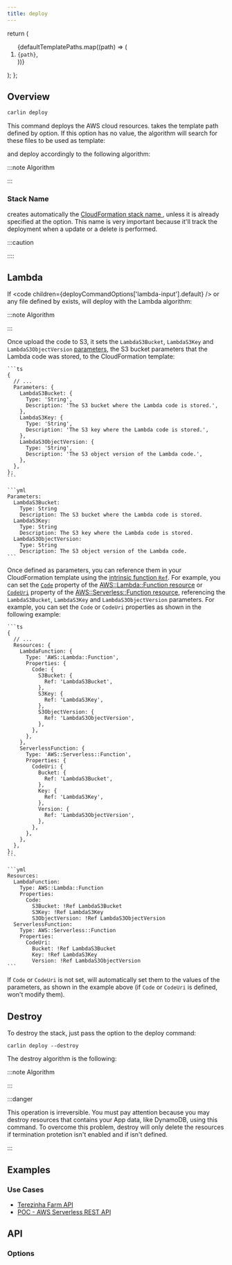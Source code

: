 ```yaml
---
title: deploy
---
```





  return (
    <ol>
      {defaultTemplatePaths.map((path) => (
        <li key={path}>
          <code>{path}</code>,
        </li>
      ))}
    </ol>
  );
};

## Overview

```bash
carlin deploy
```

This command deploys the AWS cloud resources. <Carlin /> takes the template path defined by <OptionAliasesInline options={deployCommandOptions} option="template-path" to="/docs/carlin/commands/deploy#options" /> option. If this option has no value, the algorithm will search for these files to be used as template:

<DefaultTemplatePaths />

and deploy accordingly to the following algorithm:

:::note Algorithm

<Algorithm algorithm={deployComment} />

:::

### Stack Name

<Carlin /> creates automatically the <a href="https://docs.aws.amazon.com/AWSCloudFormation/latest/UserGuide/cfn-using-console-create-stack-parameters.html">
  CloudFormation stack name
</a>, unless it is already specified at the <OptionAliasesInline
  options={deployCommandOptions}
  option="stack-name"
  to="/docs/carlin/commands/deploy#options"
/> option. This name is very important because it'll track the deployment when a
update or a delete is performed.

:::caution

<InnerHTML html={stackNameWarningComment} />

::::

<InnerHTML html={stackNameComment} />

## Lambda

If <code children={deployCommandOptions['lambda-input'].default} /> or any file defined by <OptionAliasesInline options={deployCommandOptions} option="lambda-input" to="/docs/carlin/commands/deploy#options" /> exists, <Carlin /> will deploy with the Lambda algorithm:

:::note Algorithm

<Algorithm algorithm={deployLambdaCodeComment} />

:::

Once <Carlin /> upload the code to S3, it sets the `LambdaS3Bucket`, `LambdaS3Key` and `LambdaS3ObjectVersion` [parameters](https://docs.aws.amazon.com/AWSCloudFormation/latest/UserGuide/parameters-section-structure.html), the S3 bucket parameters that the Lambda code was stored, to the CloudFormation template:

<Tabs groupId="cfnTemplate">
  <TabItem value="ts" label="TypeScript" default>

    ```ts
    {
      // ...
      Parameters: {
        LambdaS3Bucket: {
          Type: 'String',
          Description: 'The S3 bucket where the Lambda code is stored.',
        },
        LambdaS3Key: {
          Type: 'String',
          Description: 'The S3 key where the Lambda code is stored.',
        },
        LambdaS3ObjectVersion: {
          Type: 'String',
          Description: 'The S3 object version of the Lambda code.',
        },
      },
    };
    ```

  </TabItem>

  <TabItem value="yaml" label="Yaml">
    
    ```yml
    Parameters:
      LambdaS3Bucket:
        Type: String
        Description: The S3 bucket where the Lambda code is stored.
      LambdaS3Key:
        Type: String
        Description: The S3 key where the Lambda code is stored.
      LambdaS3ObjectVersion:
        Type: String
        Description: The S3 object version of the Lambda code. 
    ```
    
  </TabItem>
</Tabs>

Once defined as parameters, you can reference them in your CloudFormation template using the [intrinsic function `Ref`](https://docs.aws.amazon.com/AWSCloudFormation/latest/UserGuide/intrinsic-function-reference-ref.html). For example, you can set the [`Code`](https://docs.aws.amazon.com/AWSCloudFormation/latest/UserGuide/aws-properties-lambda-function-code.html)
property of the [AWS::Lambda::Function resource](https://docs.aws.amazon.com/AWSCloudFormation/latest/UserGuide/aws-resource-lambda-function.html)
or [`CodeUri`](https://docs.aws.amazon.com/serverless-application-model/latest/developerguide/sam-property-function-functioncode.html) property
of the [AWS::Serverless::Function resource](https://docs.aws.amazon.com/serverless-application-model/latest/developerguide/sam-resource-function.html), referencing the `LambdaS3Bucket`, `LambdaS3Key` and `LambdaS3ObjectVersion` parameters. For example, you can set the `Code` or `CodeUri` properties as shown in the following example:

<Tabs groupId="cfnTemplate">
  <TabItem value="ts" label="TypeScript" default>

    ```ts
    {
      // ...
      Resources: {
        LambdaFunction: {
          Type: 'AWS::Lambda::Function',
          Properties: {
            Code: {
              S3Bucket: {
                Ref: 'LambdaS3Bucket',
              },
              S3Key: {
                Ref: 'LambdaS3Key',
              },
              S3ObjectVersion: {
                Ref: 'LambdaS3ObjectVersion',
              },
            },
          },
        },
        ServerlessFunction: {
          Type: 'AWS::Serverless::Function',
          Properties: {
            CodeUri: {
              Bucket: {
                Ref: 'LambdaS3Bucket',
              },
              Key: {
                Ref: 'LambdaS3Key',
              },
              Version: {
                Ref: 'LambdaS3ObjectVersion',
              },
            },
          },
        },
      },
    };
    ```

  </TabItem>

  <TabItem value="yaml" label="Yaml">

    ```yml
    Resources:
      LambdaFunction:
        Type: AWS::Lambda::Function
        Properties:
          Code:
            S3Bucket: !Ref LambdaS3Bucket
            S3Key: !Ref LambdaS3Key
            S3ObjectVersion: !Ref LambdaS3ObjectVersion
      ServerlessFunction:
        Type: AWS::Serverless::Function
        Properties:
          CodeUri:
            Bucket: !Ref LambdaS3Bucket
            Key: !Ref LambdaS3Key
            Version: !Ref LambdaS3ObjectVersion
    ```

  </TabItem>

</Tabs>

If `Code` or `CodeUri` is not set, <Carlin /> will automatically set them to the values of the parameters, as shown in the example above (if `Code` or `CodeUri` is defined, <Carlin /> won't modify them).

## Destroy

To destroy the stack, just pass the option <OptionAliasesInline options={deployCommandOptions} option="destroy" to="/docs/carlin/commands/deploy#options" /> to the deploy command:

```
carlin deploy --destroy
```

The destroy algorithm is the following:

:::note Algorithm

<Algorithm algorithm={destroyComment} />

:::

:::danger

This operation is irreversible. You must pay attention because you may destroy resources that contains your App data, like DynamoDB, using this command.
To overcome this problem, destroy will only delete the resources if termination protetion isn't enabled and if <OptionAliasesInline options={cliOptions} option="environment" to="/docs/carlin/configuration#global-options" /> isn't defined.

:::

## Examples

<Examples examples={deployCommandExamples} />

### Use Cases

- [Terezinha Farm API](https://github.com/ttoss/ttoss/tree/main/terezinha-farm/api)
- [POC - AWS Serverless REST API](https://github.com/ttoss/poc-aws-serverless-rest-api/tree/112df23a823294a8b29d0c70f1d0127373759ef1)

## API

### Options

<OptionsTable options={deployCommandOptions} />
